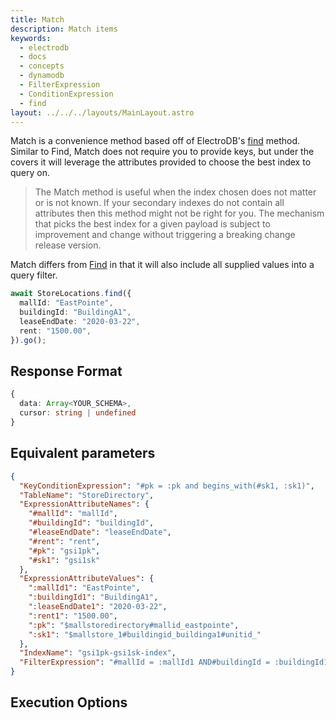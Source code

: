 ```yaml
---
title: Match
description: Match items
keywords:
  - electrodb
  - docs
  - concepts
  - dynamodb
  - FilterExpression
  - ConditionExpression
  - find
layout: ../../../layouts/MainLayout.astro
---
```


Match is a convenience method based off of ElectroDB's [find](/en/queries/find) method. Similar to Find, Match does not require you to provide keys, but under the covers it will leverage the attributes provided to choose the best index to query on.

> The Match method is useful when the index chosen does not matter or is not known. If your secondary indexes do not contain all attributes then this method might not be right for you. The mechanism that picks the best index for a given payload is subject to improvement and change without triggering a breaking change release version.

Match differs from [Find](/en/queries/find) in that it will also include all supplied values into a query filter.


<ExampleSetup />

```typescript
await StoreLocations.find({
  mallId: "EastPointe",
  buildingId: "BuildingA1",
  leaseEndDate: "2020-03-22",
  rent: "1500.00",
}).go();
```

## Response Format

```typescript
{
  data: Array<YOUR_SCHEMA>,
  cursor: string | undefined
}
```

## Equivalent parameters

```json
{
  "KeyConditionExpression": "#pk = :pk and begins_with(#sk1, :sk1)",
  "TableName": "StoreDirectory",
  "ExpressionAttributeNames": {
    "#mallId": "mallId",
    "#buildingId": "buildingId",
    "#leaseEndDate": "leaseEndDate",
    "#rent": "rent",
    "#pk": "gsi1pk",
    "#sk1": "gsi1sk"
  },
  "ExpressionAttributeValues": {
    ":mallId1": "EastPointe",
    ":buildingId1": "BuildingA1",
    ":leaseEndDate1": "2020-03-22",
    ":rent1": "1500.00",
    ":pk": "$mallstoredirectory#mallid_eastpointe",
    ":sk1": "$mallstore_1#buildingid_buildinga1#unitid_"
  },
  "IndexName": "gsi1pk-gsi1sk-index",
  "FilterExpression": "#mallId = :mallId1 AND#buildingId = :buildingId1 AND#leaseEndDate = :leaseEndDate1 AND#rent = :rent1"
}
```

## Execution Options


<PartialExample />
